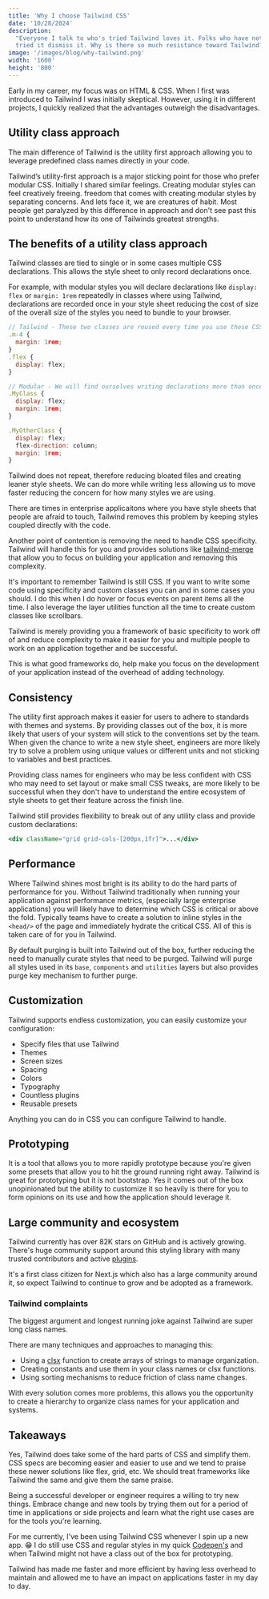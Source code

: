 ```yaml
---
title: 'Why I choose Tailwind CSS'
date: '10/28/2024'
description:
  "Everyone I talk to who's tried Tailwind loves it. Folks who have not yet
  tried it dismiss it. Why is there so much resistance toward Tailwind?"
image: '/images/blog/why-tailwind.png'
width: '1600'
height: '800'
---
```


Early in my career, my focus was on HTML &
CSS. When I first was introduced to Tailwind I was initially skeptical. However,
using it in different projects, I quickly realized that the advantages outweigh
the disadvantages.

## Utility class approach

The main difference of Tailwind is the utility first approach allowing you to
leverage predefined class names directly in your code.

Tailwind’s utility-first approach is a major sticking point for those who prefer
modular CSS. Initially I shared similar feelings. Creating modular styles can
feel creatively freeing. freedom that comes with creating modular styles by
separating concerns. And lets face it, we are creatures of habit. Most people
get paralyzed by this difference in approach and don't see past this point to
understand how its one of Tailwinds greatest strengths.

## The benefits of a utility class approach

Tailwind classes are tied to single or in some cases multiple CSS declarations.
This allows the style sheet to only record declarations once.

For example, with modular styles you will declare declarations like
`display: flex` or `margin: 1rem` repeatedly in classes where using Tailwind,
declarations are recorded once in your style sheet reducing the cost of size of
the overall size of the styles you need to bundle to your browser.

```jsx
// Tailwind - These two classes are reused every time you use these CSS declarations
.m-4 {
  margin: 1rem;
}
.flex {
  display: flex;
}

// Modular - We will find ourselves writing declarations more than once
.MyClass {
  display: flex;
  margin: 1rem;
}

.MyOtherClass {
  display: flex;
  flex-direction: column;
  margin: 1rem;
}

```

Tailwind does not repeat, therefore reducing bloated files and creating leaner
style sheets. We can do more while writing less allowing us to move faster
reducing the concern for how many styles we are using.

There are times in enterprise applicaitons where you have style sheets that
people are afraid to touch, Tailwind removes this problem by keeping styles
coupled directly with the code.

Another point of contention is removing the need to handle CSS specificity.
Tailwind will handle this for you and provides solutions like
[tailwind-merge](https://www.npmjs.com/package/tailwind-merge) that allow you to
focus on building your application and removing this complexity.

It's important to remember Tailwind is still CSS. If you want to write some code
using specificity and custom classes you can and in some cases you should. I do
this when I do hover or focus events on parent items all the time. I also
leverage the layer utilities function all the time to create custom classes like
scrollbars.

Tailwind is merely providing you a framework of basic specificity to work off of
and reduce complexity to make it easier for you and multiple people to work on
an application together and be successful.

This is what good frameworks do, help make you focus on the development of your
application instead of the overhead of adding technology.

## Consistency

The utility first approach makes it easier for users to adhere to standards with
themes and systems. By providing classes out of the box, it is more likely that
users of your system will stick to the conventions set by the team. When given
the chance to write a new style sheet, engineers are more likely try to solve a
problem using unique values or different units and not sticking to variables and
best practices.

Providing class names for engineers who may be less confident with CSS who may
need to set layout or make small CSS tweaks, are more likely to be successful
when they don't have to understand the entire ecosystem of style sheets to get
their feature across the finish line.

Tailwind still provides flexibility to break out of any utility class and
provide custom declarations:

```jsx
<div className="grid grid-cols-[200px,1fr]">...</div>
```

## Performance

Where Tailwind shines most bright is its ability to do the hard parts of
performance for you. Without Tailwind traditionally when running your
application against performance metrics, (especially large enterprise
applications) you will likely have to determine which CSS is critical or above
the fold. Typically teams have to create a solution to inline styles in the
`<head/>` of the page and immediately hydrate the critical CSS. All of this is
taken care of for you in Tailwind.

By default purging is built into Tailwind out of the box, further reducing the
need to manually curate styles that need to be purged. Tailwind will purge all
styles used in its `base`, `components` and `utilities` layers but also provides
purge key mechanism to further purge.

## Customization

Tailwind supports endless customization, you can easily customize your
configuration:

- Specify files that use Tailwind
- Themes
- Screen sizes
- Spacing
- Colors
- Typography
- Countless plugins
- Reusable presets

Anything you can do in CSS you can configure Tailwind to handle.

## Prototyping

It is a tool that allows you to more rapidly prototype because you're given some
presets that allow you to hit the ground running right away. Tailwind is great
for prototyping but it is not bootstrap. Yes it comes out of the box
unopinionated but the ability to customize it so heavily is there for you to
form opinions on its use and how the application should leverage it.

## Large community and ecosystem

Tailwind currently has over 82K stars on GitHub and is actively growing. There's
huge community support around this styling library with many trusted
contributors and active [plugins](https://tailwindcss.com/docs/plugins).

It's a first class citizen for Next.js which also has a large community around
it, so expect Tailwind to continue to grow and be adopted as a framework.

### Tailwind complaints

The biggest argument and longest running joke against Tailwind are super long
class names.

There are many techniques and approaches to managing this:

- Using a [clsx](https://www.npmjs.com/package/clsx) function to create arrays
  of strings to manage organization.
- Creating constants and use them in your class names or clsx functions.
- Using sorting mechanisms to reduce friction of class name changes.

With every solution comes more problems, this allows you the opportunity to
create a hierarchy to organize class names for your application and systems.

## Takeaways

Yes, Tailwind does take some of the hard parts of CSS and simplify them. CSS
specs are becoming easier and easier to use and we tend to praise these newer
solutions like flex, grid, etc. We should treat frameworks like Tailwind the
same and give them the same praise.

Being a successful developer or engineer requires a willing to try new things.
Embrace change and new tools by trying them out for a period of time in
applications or side projects and learn what the right use cases are for the
tools you're learning.

For me currently, I've been using Tailwind CSS whenever I spin up a new app. 😁
I do still use CSS and regular styles in my quick
[Codepen's](https://codepen.io/scottykaye) and when Tailwind might not have a
class out of the box for prototyping.

Tailwind has made me faster and more efficient by having less overhead to
maintain and allowed me to have an impact on applications faster in my day to
day.
